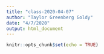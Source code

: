 ```yaml
---
title: "class-2020-04-07"
author: "Taylor Greenberg Goldy"
date: "4/7/2020"
output: html_document
---
```


```r
knitr::opts_chunk$set(echo = TRUE)
```

